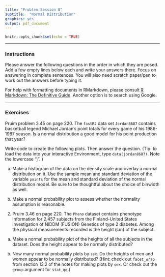```yaml
---
title: "Problem Session 8"
subtitle:  "Normal Distribution"
graphics: yes
output: pdf_document
---
```


```r
knitr::opts_chunk$set(echo = TRUE)

```
* * * 
### Instructions

Please answer the following questions in the order in which they are posed. Add a few empty lines below each and write your answers there. Focus on answering in complete sentences. You will also need scratch paper/pen to work out the answers before typing it.

For help with formatting documents in RMarkdown, please consult [R Markdown: The Definitive Guide](https://bookdown.org/yihui/rmarkdown/). Another option is to search using Google. 

* * *

### Exercises 


Pruim problem 3.45 on page 220. The `fastR2` data set `Jordan8687` contains basketball legend Michael Jordan's point totals for every game of his 1986-1987 season. Is a normal distribution a good model for his point production that year?

   Write code to create the following plots. Then answer the question.  (Tip: to load the data into your interactive Environment, type `data(jordan8687)`. Note the lowercase "j". )

   a. Make a histogram of the data on the density scale and overlay a normal distribution on it. Use the sample mean and standard deviation of the variable `points` for the mean and standard deviation of the normal distribution model. Be sure to be thoughtful about the choice of binwidth as well. 

   b. Make a normal probability plot to assess whether the normality assumption is reasonable.
   
   
2. Pruim 3.46 on page 220. The `Pheno` dataset contains phenotype information for 2,457 subjects from the Finland-United States investigation of NIDDM (FUSION) Genetics of type 2 diabetes. Among the physical measurements recorded is the height (cm) of the subject.

a. Make a normal probability plot of the heights of all the subjects in the dataset. Does the height appear to be normally distributed?

b. Now many normal probability plots by `sex`. Do the heights of men and women appear to be normally distributed? (Hint: check out `facet_wrap` from section 13.2 of the notes for making plots by `sex`. Or check out the `group` argument for `stat_qq`.)
